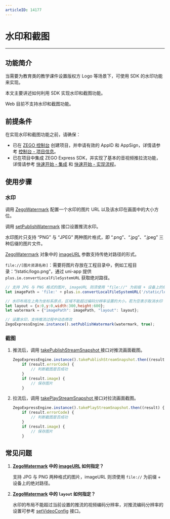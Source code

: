 ```yaml
---
articleID: 14177
---
```

# 水印和截图

- - -

## 功能简介

当需要为教育类的教学课件设置版权方 Logo 等场景下，可使用 SDK 的水印功能来实现。

本文主要讲述如何利用 SDK 实现水印和截图功能。

<Warning title="注意">

Web 目前不支持水印和截图功能。

</Warning>



## 前提条件

在实现水印和截图功能之前，请确保：

- 已在 [ZEGO 控制台](https://console.zego.im) 创建项目，并申请有效的 AppID 和 AppSign，详情请参考 [控制台 - 项目信息](/console/project-info)。
- 已在项目中集成 ZEGO Express SDK，并实现了基本的音视频推拉流功能，详情请参考 [快速开始 - 集成](!Integration/SDK_Integration) 和 [快速开始 - 实现流程](!Integration/Solution_Implementation)。


## 使用步骤

### 水印

调用 [ZegoWatermark](https://doc-zh.zego.im/unique-api/express-video-sdkhttps://doc-zh.zego.im/article/javascript_uni-app/classes/_zegoexpressdefines_.zegowatermark.html) 配置一个水印的图片 URL 以及该水印在画面中的大小方位。

调用 [setPublishWatermark](https://doc-zh.zego.im/unique-api/express-video-sdkhttps://doc-zh.zego.im/article/javascript_uni-app/classes/_zegoexpressengine_.zegoexpressengine.html#setpublishwatermark) 接口设置推流水印。

<Warning title="注意">


水印图片只支持 “PNG” 与 “JPEG” 两种图片格式，即 “.png”、“.jpg”、“.jpeg” 三种后缀的图片文件。

</Warning>



[ZegoWatermark](https://doc-zh.zego.im/unique-api/express-video-sdkhttps://doc-zh.zego.im/article/javascript_uni-app/classes/_zegoexpressdefines_.zegowatermark.html) 对象中的 [imageURL](https://doc-zh.zego.im/unique-api/express-video-sdkhttps://doc-zh.zego.im/article/javascript_uni-app/classes/_zegoexpressdefines_.zegowatermark.html#imageurl) 参数支持传绝对路径的形式。

`file://[图片资源名称]`：需要将图片存放在工程目录中，例如工程目录：“/static/logo.png”，通过 uni-app 提供 `plus.io.convertLocalFileSystemURL` 获取绝对路径。

```javascript
// 支持 JPG 与 PNG 格式的图片, imageURL 则须使用 "file://" 为前缀 + 设备上的绝对路径
let imagePath = 'file:' + plus.io.convertLocalFileSystemURL('/static/logo.png');

// 水印布局左上角为坐标系原点，区域不能超过编码分辨率设置的大小。若为空表示取消水印
let layout = {x:0,y:0,width:300,height:600};
let watermark = {"imagePath": imagePath, "layout": layout};

// 设置水印，支持推流过程中动态修改
ZegoExpressEngine.instance().setPublishWatermark(watermark, true);
```

### 截图

1. 推流后，调用 [takePublishStreamSnapshot ](https://doc-zh.zego.im/unique-api/express-video-sdkhttps://doc-zh.zego.im/article/javascript_uni-app/classes/_zegoexpressengine_.zegoexpressengine.html#takepublishstreamsnapshot) 接口对推流画面截图。

    ```javascript
    ZegoExpressEngine.instance().takePublishStreamSnapshot.then((result) {
        if (result.errorCode) {
            // 判断截图是否成功
        }
        if (result.image) {
            // 保存图片
        }
    ```

2. 拉流后，调用 [takePlayStreamSnapshot ](https://doc-zh.zego.im/unique-api/express-video-sdkhttps://doc-zh.zego.im/article/javascript_uni-app/classes/_zegoexpressengine_.zegoexpressengine.html#takeplaystreamsnapshot) 接口对拉流画面截图。

    ```javascript
    ZegoExpressEngine.instance().takePlayStreamSnapshot.then((result) {
        if (result.errorCode) {
            // 判断截图是否成功
        }
        if (result.image) {
            // 保存图片
        }
    ```

## 常见问题

1. **[ZegoWatermark](https://doc-zh.zego.im/unique-api/express-video-sdkhttps://doc-zh.zego.im/article/javascript_uni-app/classes/_zegoexpressdefines_.zegowatermark.html) 中的 [imageURL](https://doc-zh.zego.im/unique-api/express-video-sdkhttps://doc-zh.zego.im/article/javascript_uni-app/classes/_zegoexpressdefines_.zegowatermark.html#imageurl) 如何指定？**

   支持 JPG 与 PNG 两种格式的图片，imageURL 则须使用 `file://` 为前缀 + 设备上的绝对路径。

2. **[ZegoWatermark](https://doc-zh.zego.im/unique-api/express-video-sdkhttps://doc-zh.zego.im/article/javascript_uni-app/classes/_zegoexpressdefines_.zegowatermark.html) 中的 `layout` 如何指定？**

   水印的布局不能超过当前设置的推流的视频编码分辨率，对推流编码分辨率的设置可参考 [setVideoConfig](https://doc-zh.zego.im/unique-api/express-video-sdkhttps://doc-zh.zego.im/article/javascript_uni-app/classes/_zegoexpressengine_.zegoexpressengine.html#setvideoconfig) 接口。
